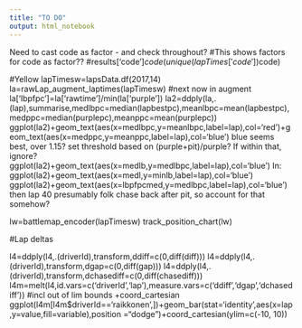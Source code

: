 ```yaml
---
title: "TO DO"
output: html_notebook
---
```



Need to cast code as factor - and check throughout?
#This shows factors for code as factor??
#results['code']$code
(unique(lapTimes['code'])$code)

#Yellow
lapTimesw=lapsData.df(2017,14)
la=rawLap_augment_laptimes(lapTimesw)
#next now in augment
la['lbpfpc']=la['rawtime']/min(la['purple'])
la2=ddply(la,.(lap),summarise,medlbpc=median(lapbestpc),meanlbpc=mean(lapbestpc),medppc=median(purplepc),meanppc=mean(purplepc))
ggplot(la2)+geom_text(aes(x=medlbpc,y=meanlbpc,label=lap),col='red')+geom_text(aes(x=medppc,y=meanppc,label=lap),col='blue') 
blue seems best, over 1.15? set threshold based on (purple+pit)/purple? If within that, ignore?
ggplot(la2)+geom_text(aes(x=medlb,y=medlbpc,label=lap),col='blue')
In:
 ggplot(la2)+geom_text(aes(x=medl,y=minlb,label=lap),col='blue')
 ggplot(la2)+geom_text(aes(x=lbpfpcmed,y=medlbpc,label=lap),col='blue')
then lap 40 presumably folk chase back after pit, so account for that somehow?

lw=battlemap_encoder(lapTimesw)
track_position_chart(lw)


#Lap deltas

l4=ddply(l4,.(driverId),transform,ddiff=c(0,diff(diff)))
l4=ddply(l4,.(driverId),transform,dgap=c(0,diff(gap)))
l4=ddply(l4,.(driverId),transform,dchasediff=c(0,diff(chasediff)))
l4m=melt(l4,id.vars=c('driverId','lap'),measure.vars=c('ddiff','dgap','dchasediff'))
#incl out of lim bounds +coord_cartesian
ggplot(l4m[l4m$driverId=='raikkonen',])+geom_bar(stat='identity',aes(x=lap,y=value,fill=variable),position ="dodge")+coord_cartesian(ylim=c(-10, 10))
